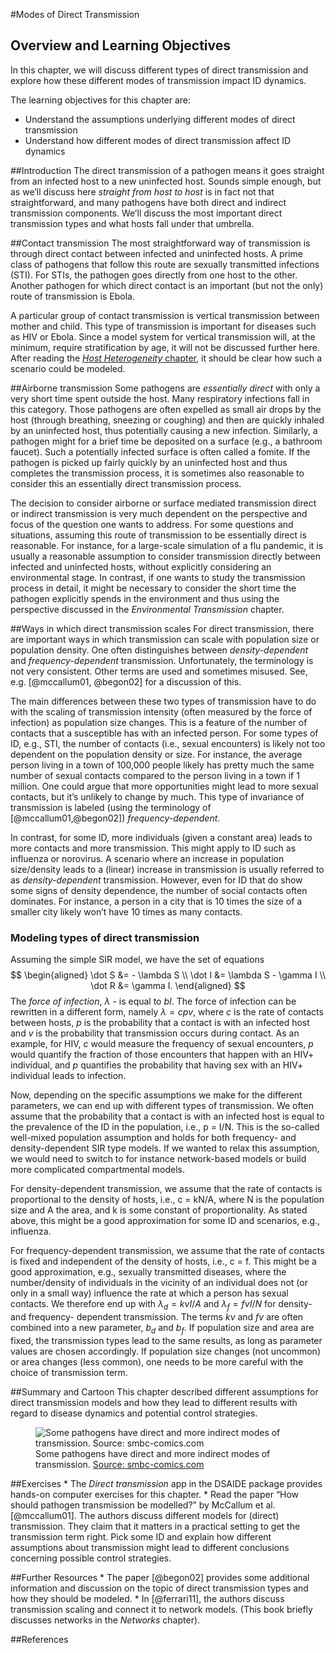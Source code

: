 #Modes of Direct Transmission


## Overview and Learning Objectives
In this chapter, we will discuss different types of direct transmission and explore how these different modes of transmission impact ID dynamics.

The learning objectives for this chapter are:

* Understand the assumptions underlying different modes of direct transmission
* Understand how different modes of direct transmission affect ID dynamics


##Introduction
The direct transmission of a pathogen means it goes straight from an infected host to a new uninfected host. Sounds simple enough, but as we'll discuss here _straight from host to host_ is in fact not that straightforward, and many pathogens have both direct and indirect transmission components. We'll discuss the most important direct transmission types and what hosts fall under that umbrella.

##Contact transmission
The most straightforward way of transmission is through direct contact between infected and uninfected hosts. A prime class of pathogens that follow this route are sexually transmitted infections (STI). For STIs, the pathogen goes directly from one host to the other. Another pathogen for which direct contact is an important (but not the only) route of transmission is Ebola.

A particular group of contact transmission is vertical transmission between mother and child. This type of transmission is important for diseases such as HIV or Ebola. Since a model system for vertical transmission will, at the minimum, require stratification by age, it will not be discussed further here. After reading the [_Host Heterogeneity_ chapter](), it should be clear how such a scenario could be modeled.

##Airborne transmission
Some pathogens are _essentially direct_ with only a very short time spent outside the host. Many respiratory infections fall in this category. Those pathogens are often expelled as small air drops by the host (through breathing, sneezing or coughing) and then are quickly inhaled by an uninfected host, thus potentially causing a new infection. Similarly, a pathogen might for a brief time be deposited on a surface  (e.g., a bathroom faucet). Such a potentially infected surface is often called a fomite. If the pathogen is picked up fairly quickly by an uninfected host and thus completes the transmission process, it is sometimes also reasonable to consider this an essentially direct transmission process.

The decision to consider airborne or surface mediated transmission direct or indirect transmission is very much dependent on the perspective and focus of the question one wants to address. For some questions and situations, assuming this route of transmission to be essentially direct is reasonable. For instance, for a large-scale simulation of a flu pandemic, it is usually a reasonable assumption to consider transmission directly between infected and uninfected hosts, without explicitly considering an environmental stage. In contrast, if one wants to study the transmission process in detail, it might be necessary to consider the short time the pathogen explicitly spends in the environment and thus using the perspective discussed in the _Environmental Transmission_ chapter.



##Ways in which direct transmission scales
For direct transmission, there are important ways in which transmission can scale with population size or population density. One often distinguishes between _density-dependent_  and _frequency-dependent_ transmission. Unfortunately, the terminology is not very consistent. Other terms are used and sometimes misused. See, e.g. [@mccallum01, @begon02] for a discussion of this.

The main differences between these two types of transmission have to do with the scaling of transmission intensity (often measured by the force of infection) as population size changes. This is a feature of the number of contacts that a susceptible has with an infected person. For some types of ID, e.g., STI, the number of contacts (i.e., sexual encounters) is likely not too dependent on the population density or size. For instance, the average person living in a town of 100,000 people likely has pretty much the same number of sexual contacts compared to the person living in a town if 1 million. One could argue that more opportunities might lead to more sexual contacts, but it's unlikely to change by much. This type of invariance of transmission is labeled (using the terminology of [@mccallum01,@begon02]) _frequency-dependent_.

In contrast, for some ID, more individuals (given a constant area) leads to more contacts and more transmission. This might apply to ID such as influenza or norovirus. A scenario where an increase in population size/density leads to a (linear) increase in transmission is usually referred to as _density-dependent_ transmission. However, even for ID that do show some signs of density dependence, the number of social contacts often dominates. For instance, a person in a city that is 10 times the size of a smaller city likely won't have 10 times as many contacts.



### Modeling types of direct transmission {#myadvancedbox}
Assuming the simple SIR model, we have the set of equations
$$ 
\begin{aligned}
\dot S &= - \lambda S \\
\dot I &= \lambda S  - \gamma I \\
\dot R &= \gamma I.
\end{aligned}
$$
The _force of infection_, $\lambda$ - is equal to _bI_. The force of infection can be rewritten in a different form, namely $\lambda= cpv$, where _c_ is the rate of contacts between hosts, _p_ is the probability that a contact is with an infected host and _v_ is the probability that transmission occurs during contact. As an example, for HIV, _c_ would measure the frequency of sexual encounters, _p_ would quantify the fraction of those encounters that happen with an HIV+ individual, and _p_ quantifies the probability that having sex with an HIV+ individual leads to infection.

Now, depending on the specific assumptions we make for the different parameters, we can end up with different types of transmission. We often assume that the probability that a contact is with an infected host is equal to the prevalence of the ID in the population, i.e., p = I/N. This is the so-called well-mixed population assumption and holds for both frequency- and density-dependent SIR type models. If we wanted to relax this assumption, we would need to switch to for instance network-based models or build more complicated compartmental models.

For density-dependent transmission, we assume that the rate of contacts is proportional to the density of hosts, i.e., c = kN/A, where N is the population size and A the area, and k is some constant of proportionality. As stated above, this might be a good approximation for some ID and scenarios, e.g., influenza.

For frequency-dependent transmission, we assume that the rate of contacts is fixed and independent of the density of hosts, i.e., c = f. This might be a good approximation, e.g., sexually transmitted diseases, where the number/density of individuals in the vicinity of an individual does not (or only in a small way) influence the rate at which a person has sexual contacts. We therefore end up with $\lambda_d= kv I/A$ and $\lambda_f= fv I/N$ for density- and frequency- dependent transmission. The terms _kv_ and _fv_ are often combined into a new parameter, _b~d~_ and _b~f~_.  If population size and area are fixed, the transmission types lead to the same results, as long as parameter values are chosen accordingly.  If population size changes (not uncommon) or area changes (less common), one needs to be more careful with the choice of transmission term.



##Summary and Cartoon
This chapter described different assumptions for direct transmission models and how they lead to different results with regard to disease dynamics and potential control strategies.

![Some pathogens have direct and more indirect modes of transmission. [Source: smbc-comics.com](http://www.smbc-comics.com/)](./images/smbctransmissionmode.png)


##Exercises
* The _Direct transmission_ app in the DSAIDE package provides hands-on computer exercises for this chapter.
* Read the paper "How should pathogen transmission be modelled? " by McCallum et al. [@mccallum01]. The authors discuss different models for (direct) transmission. They claim that it matters in a practical setting to get the transmission term right. Pick some ID and explain how different assumptions about transmission might lead to different conclusions concerning possible control strategies. 

##Further Resources
* The paper [@begon02] provides some additional information and discussion on the topic of direct transmission types and how they should be modeled.
* In [@ferrari11], the authors discuss transmission scaling and connect it to network models. (This book briefly discusses networks in the _Networks _ chapter).


##References

